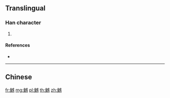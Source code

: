 {{character info/new}}
{{also|鱤}}
==Translingual==

===Han character===
{{Han char|rn=195|rad=鱼|as=13|sn=21|four=|canj=NMIRP}}

# {{defn|Han|sort=鱼13}}

====References====
* {{Han ref|kx=1480.511|hdz=74716.101|uh=9CE1|ud=40161}}

----

==Chinese==
{{zh-see|鱤}}

[[fr:鳡]]
[[mg:鳡]]
[[pl:鳡]]
[[th:鳡]]
[[zh:鳡]]